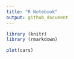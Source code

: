 ```yaml
---
title: "R Notebook"
output: github_document
---
```


```r
library (knitr)
library (rmarkdown)
```


```r
plot(cars)
```

